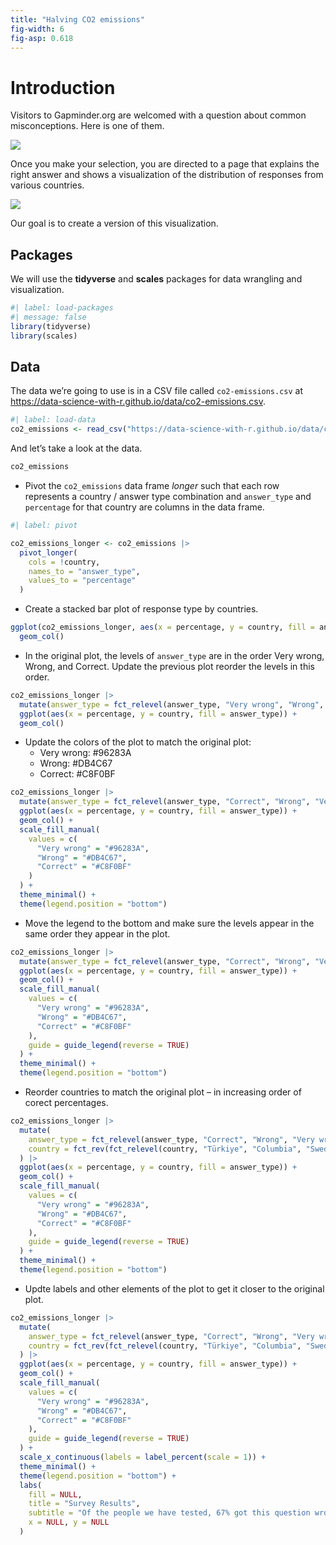 ```yaml
---
title: "Halving CO2 emissions"
fig-width: 6
fig-asp: 0.618
---
```


# Introduction

Visitors to Gapminder.org are welcomed with a question about common misconceptions.
Here is one of them.

![](images/gapminder-co2-questions.png)

Once you make your selection, you are directed to a page that explains the right answer and shows a visualization of the distribution of responses from various countries.

![](images/gapminder-co2-answers.png)

Our goal is to create a version of this visualization.

## Packages

We will use the **tidyverse** and **scales** packages for data wrangling and visualization.

```r
#| label: load-packages
#| message: false
library(tidyverse)
library(scales)
```

## Data

The data we're going to use is in a CSV file called `co2-emissions.csv` at <https://data-science-with-r.github.io/data/co2-emissions.csv>.

```r
#| label: load-data
co2_emissions <- read_csv("https://data-science-with-r.github.io/data/co2-emissions.csv")
```

And let's take a look at the data.

```r
co2_emissions
```

-   Pivot the `co2_emissions` data frame *longer* such that each row represents a country / answer type combination and `answer_type` and `percentage` for that country are columns in the data frame.

```r
#| label: pivot

co2_emissions_longer <- co2_emissions |>
  pivot_longer(
    cols = !country,
    names_to = "answer_type",
    values_to = "percentage"
  )
```

-   Create a stacked bar plot of response type by countries.

```r
ggplot(co2_emissions_longer, aes(x = percentage, y = country, fill = answer_type)) +
  geom_col()
```

-   In the original plot, the levels of `answer_type` are in the order Very wrong, Wrong, and Correct. Update the previous plot reorder the levels in this order.

```r
co2_emissions_longer |>
  mutate(answer_type = fct_relevel(answer_type, "Very wrong", "Wrong", "Correct")) |>
  ggplot(aes(x = percentage, y = country, fill = answer_type)) +
  geom_col()
```

-   Update the colors of the plot to match the original plot:
    -   Very wrong: #96283A
    -   Wrong: #DB4C67
    -   Correct: #C8F0BF

```r
co2_emissions_longer |>
  mutate(answer_type = fct_relevel(answer_type, "Correct", "Wrong", "Very wrong")) |>
  ggplot(aes(x = percentage, y = country, fill = answer_type)) +
  geom_col() +
  scale_fill_manual(
    values = c(
      "Very wrong" = "#96283A",
      "Wrong" = "#DB4C67",
      "Correct" = "#C8F0BF"   
    )
  ) +
  theme_minimal() +
  theme(legend.position = "bottom")
```

-   Move the legend to the bottom and make sure the levels appear in the same order they appear in the plot.

```r
co2_emissions_longer |>
  mutate(answer_type = fct_relevel(answer_type, "Correct", "Wrong", "Very wrong")) |>
  ggplot(aes(x = percentage, y = country, fill = answer_type)) +
  geom_col() +
  scale_fill_manual(
    values = c(
      "Very wrong" = "#96283A",
      "Wrong" = "#DB4C67",
      "Correct" = "#C8F0BF"   
    ),
    guide = guide_legend(reverse = TRUE)
  ) +
  theme_minimal() +
  theme(legend.position = "bottom")
```

-   Reorder countries to match the original plot -- in increasing order of corect percentages.

```r
co2_emissions_longer |>
  mutate(
    answer_type = fct_relevel(answer_type, "Correct", "Wrong", "Very wrong"),
    country = fct_rev(fct_relevel(country, "Türkiye", "Columbia", "Sweden", "Germany", "United Kingdom", "United States", "Kenya", "Pakistan"))
  ) |>
  ggplot(aes(x = percentage, y = country, fill = answer_type)) +
  geom_col() +
  scale_fill_manual(
    values = c(
      "Very wrong" = "#96283A",
      "Wrong" = "#DB4C67",
      "Correct" = "#C8F0BF"   
    ),
    guide = guide_legend(reverse = TRUE)
  ) +
  theme_minimal() +
  theme(legend.position = "bottom")
```

-   Updte labels and other elements of the plot to get it closer to the original plot.

```r
co2_emissions_longer |>
  mutate(
    answer_type = fct_relevel(answer_type, "Correct", "Wrong", "Very wrong"),
    country = fct_rev(fct_relevel(country, "Türkiye", "Columbia", "Sweden", "Germany", "United Kingdom", "United States", "Kenya", "Pakistan"))
  ) |>
  ggplot(aes(x = percentage, y = country, fill = answer_type)) +
  geom_col() +
  scale_fill_manual(
    values = c(
      "Very wrong" = "#96283A",
      "Wrong" = "#DB4C67",
      "Correct" = "#C8F0BF"   
    ),
    guide = guide_legend(reverse = TRUE)
  ) +
  scale_x_continuous(labels = label_percent(scale = 1)) +
  theme_minimal() +
  theme(legend.position = "bottom") +
  labs(
    fill = NULL,
    title = "Survey Results",
    subtitle = "Of the people we have tested, 67% got this question wrong.",
    x = NULL, y = NULL
  )
```
